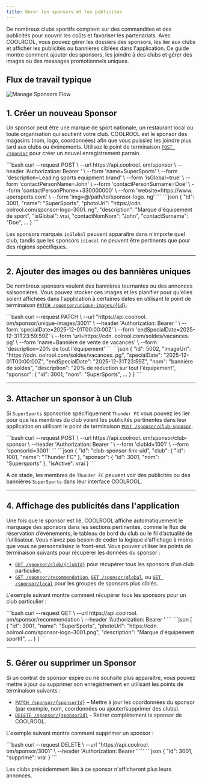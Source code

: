 ```yaml
---
title: Gérer les sponsors et les publicités
---
```


De nombreux clubs sportifs comptent sur des commandites et des publicités pour couvrir les coûts et favoriser les partenariats. Avec COOLROOL, vous pouvez gérer les dossiers des sponsors, les lier aux clubs et afficher les publicités ou bannières ciblées dans l'application. Ce guide montre comment ajouter des sponsors, les joindre à des clubs et gérer des images ou des messages promotionnels uniques.

## Flux de travail typique

<Image src="media/manage-sponsors-flow.svg" alt="Manage Sponsors Flow" />

## 1. **Créer un nouveau Sponsor**

Un sponsor peut être une marque de sport nationale, un restaurant local ou toute organisation qui soutient votre club. COOLROOL est le sponsor des magasins (nom, logo, coordonnées) afin que vous puissiez les joindre plus tard aux clubs ou événements. Utilisez le point de terminaison [`POST /sponsor`](/reference/endpoints/sponsor-controller-add-sponsor) pour créer un nouvel enregistrement parrain.

<Tabs>
<TabItem value="Request">
```bash
curl --request POST \
  --url https://api.coolrool. om/sponsor \
  --header 'Authorization: Bearer <ADMIN_TOKEN>' \
  --form 'name=SuperSports' \
  --form 'description=Leading sports equipment brand' \
  --form 'isGlobal=true' \
  --form 'contactPersonName=John' \
  --form 'contactPersonSurname=Doe' \
  --form 'contactPersonPhone=+330000000' \
  --form 'website=https://www. upersports.com' \
  --form 'img=@/path/to/sponsor-logo. ng'
```
</TabItem>
<TabItem value="Response">
```json
{
  "id": 3001,
  "name": "SuperSports",
  "photoUrl": "https://cdn. oolrool.com/sponsor-logo-3001. ng",
  "description": "Marque d'équipement de sport",
  "isGlobal": vrai,
  "contactNomNom": "John",
  "contactSurname": "Doe",
...
}
```
</TabItem>
</Tabs>

Les sponsors marqués `isGlobal` peuvent apparaître dans n'importe quel club, tandis que les sponsors `isLocal` ne peuvent être pertinents que pour des régions spécifiques.

---

## 2. **Ajouter des images ou des bannières uniques**

De nombreux sponsors veulent des bannières tournantes ou des annonces saisonnières. Vous pouvez stocker ces images et les planifier pour qu'elles soient affichées dans l'application à certaines dates en utilisant le point de terminaison [`PATCH /sponsor/unique-images/{id}`](/reference/endpoints/sponsor-controller-update-file).

<Tabs>
<TabItem value="Request">
```bash
curl --request PATCH \
  --url "https://api.coolrool. om/sponsor/unique-images/3001" \
  --header 'Authorization: Bearer <ADMIN_TOKEN>' \
  --form 'specialDate=2025-12-01T00:00:00Z' \
  --form 'endSpecialDate=2025-12-31T23:59:59Z' \
  --form 'url=https://cdn. oolrool.com/soldes/vacances. pg' \
  --form 'name=Bannière de vente de vacances' \
  --form 'description=20% de tout l'équipement'
```
</TabItem>
<TabItem value="Response">
```json
{
  "id": 5002,
  "imageUrl": "https://cdn. oolrool.com/soldes/vacances. pg",
  "specialDate": "2025-12-01T00:00:00Z",
  "endSpecialDate": "2025-12-31T23:59Z",
  "nom": "bannière de soldes",
  "description": "20% de réduction sur tout l'équipement",
  "sponsor": {
    "id": 3001,
    "nom": "SuperSports",
...
  }
}
```
</TabItem>
</Tabs>

---

## 3. **Attacher un sponsor à un Club**

Si `SuperSports` sponsorise spécifiquement `Thunder FC` vous pouvez les lier pour que les membres du club voient les publicités pertinentes dans leur application en utilisant le point de terminaison [`POST /sponsor/club-sponsor`](/reference/endpoints/sponsor-controller-add-club-sponsor). 

<Tabs>
<TabItem value="Request">
```bash
curl --request POST \
  --url https://api.coolrool. om/sponsor/club-sponsor \
  --header 'Authorization: Bearer <ADMIN_TOKEN>' \
  --form 'clubId=1001' \
  --form 'sponsorId=3001'
```
</TabItem>
<TabItem value="Response">
```json
{
  "id": "club-sponsor-link-uid",
  "club": {
    "id": 1001,
    "name": "Thunder FC"
  },
  "sponsor": {
    "id": 3001,
    "nom": "Supersports"
  },
  "isActive": vrai
}
```
</TabItem>
</Tabs>

À ce stade, les membres de `Thunder FC` peuvent voir des publicités ou des bannières `SuperSports` dans leur interface COOLROOL.

---

## 4. **Affichage des publicités dans l'application**

Une fois que le sponsor est lié, COOLROOL affiche automatiquement le marquage des sponsors dans les sections pertinentes, comme le flux de réservation d’événements, le tableau de bord du club ou le fil d’actualité de l’utilisateur. Vous n’avez pas besoin de coder la logique d’affichage à moins que vous ne personnalisiez le front-end. Vous pouvez utiliser les points de terminaison suivants pour récupérer les données du sponsor :

- [`GET /sponsor/club/{clubId}`](/reference/endpoints/sponsor-controller-get-club-sponsor) pour récupérer tous les sponsors d'un club particulier.  
- [`GET /sponsor/recommendation`](/reference/endpoints/sponsor-controller-get-recommended-sponsors), [`GET /sponsor/global`](/reference/endpoints/sponsor-controller-get-global-sponsors), ou [`GET /sponsor/local`](/reference/endpoints/sponsor-controller-get-local-sponsors) pour les groupes de sponsors plus ciblés.

L'exemple suivant montre comment récupérer tous les sponsors pour un club particulier :

<Tabs>
<TabItem value="Request">
```bash
curl --request GET \
  --url https://api.coolrool. om/sponsor/recommendation \
  --header 'Authorization: Bearer <USER_TOKEN>'
```
</TabItem>
<TabItem value="Response">
```json
[
  {
    "id": 3001,
    "name": "SuperSports",
    "photoUrl": "https://cdn. oolrool.com/sponsor-logo-3001.png",
    "description": "Marque d'équipement sportif",
...
  }
]
```
</TabItem>
</Tabs>

---

## 5. **Gérer ou supprimer un Sponsor**

Si un contrat de sponsor expire ou ne souhaite plus apparaître, vous pouvez mettre à jour ou supprimer son enregistrement en utilisant les points de terminaison suivants :

- [`PATCH /sponsor/{sponsorId}`](/reference/endpoints/sponsor-controller-update-sponsor) – Mettre à jour les coordonnées du sponsor (par exemple, nom, coordonnées ou ajouter/supprimer des clubs).  
- [`DELETE /sponsor/{sponsorId}`](/reference/endpoints/sponsor-controller-delete-sponsor) - Retirer complètement le sponsor de COOLROOL.

L'exemple suivant montre comment supprimer un sponsor :

<Tabs>
<TabItem value="Request">
```bash
curl --request DELETE \
  --url "https://api.coolrool. om/sponsor/3001" \
  --header 'Authorization: Bearer <ADMIN_TOKEN>'
```
</TabItem>  
<TabItem value="Response">
```json
{
  "id": 3001,
  "supprimé": vrai
}
```
</TabItem>
</Tabs>

Les clubs précédemment liés à ce sponsor n'afficheront plus leurs annonces.
